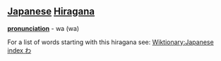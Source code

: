 == [[Japanese]] [[Hiragana]] ==
'''[[pronunciation]]''' - wa (wa)

For a list of words starting with this hiragana see: [[Wiktionary:Japanese index わ]]